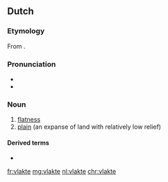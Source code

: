 ==Dutch==
{{wikipedia|lang=nl}}

===Etymology===
From {{suffix|vlak|te|lang=nl}}.

===Pronunciation===
* {{IPA|/ˈvlɑktə/|lang=nl}}
* {{audio|Nl-vlakte.ogg|Audio}}

===Noun===
{{nl-noun|f|vlakten|pl2=s|vlaktetje}}

# [[flatness]]
# [[plain]] (an expanse of land with relatively low relief)

====Derived terms====
* {{l|nl|tegen de vlakte}}

[[fr:vlakte]]
[[mg:vlakte]]
[[nl:vlakte]]
[[chr:vlakte]]
